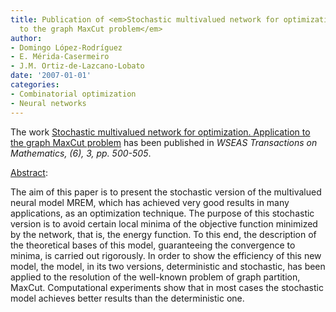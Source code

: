 ```yaml
---
title: Publication of <em>Stochastic multivalued network for optimization. Application
  to the graph MaxCut problem</em>
author:
- Domingo López-Rodríguez
- E. Mérida-Casermeiro
- J.M. Ortiz-de-Lazcano-Lobato
date: '2007-01-01'
categories:
- Combinatorial optimization
- Neural networks
---
```


The work <u>Stochastic multivalued network for optimization. Application to the graph MaxCut problem</u> has been published in <em>WSEAS Transactions on Mathematics, (6), 3, <em>pp. 500-505</em></em>.

<u>Abstract</u>:


The aim of this paper is to present the stochastic version of the multivalued neural model MREM, which has achieved very good results in many applications, as an optimization technique. The purpose of this stochastic version is to avoid certain local minima of the objective function minimized by the network, that is, the energy function. To this end, the description of the theoretical bases of this model, guaranteeing the convergence to minima, is carried out rigorously. In order to show the efficiency of this new model, the model, in its two versions, deterministic and stochastic, has been applied to the resolution of the well-known problem of graph partition, MaxCut. Computational experiments show that in most cases the stochastic model achieves better results than the deterministic one.

